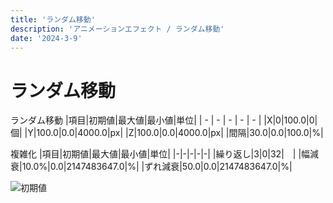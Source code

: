 ---
title: 'ランダム移動'
description: 'アニメーションエフェクト / ランダム移動'
date: '2024-3-9'
---

# ランダム移動

ランダム移動
|項目|初期値|最大値|最小値|単位|
| - | - | - | - | - |
|X|0|100.0|0|個|
|Y|100.0|0.0|4000.0|px|
|Z|100.0|0.0|4000.0|px|
|間隔|30.0|0.0|100.0|%|

複雑化
|項目|初期値|最大値|最小値|単位|
|-|-|-|-|-|
|繰り返し|3|0|32|　|
|幅減衰|10.0%|0.0|2147483647.0|%|
|ずれ減衰|50.0|0.0|2147483647.0|%|

![初期値](/assets/effects/アニメーション/ランダム移動/初期値.png)